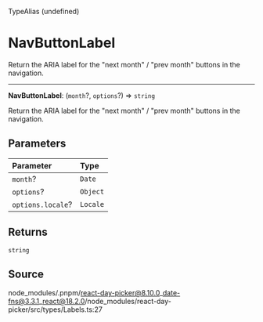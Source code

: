 <SectionTitle>TypeAlias (undefined)</SectionTitle>

# NavButtonLabel

<Description>
Return the ARIA label for the "next month" / "prev month" buttons in the navigation.
</Description>

---

<a id="undefined" name="undefined"></a>

<SignatureMemberIdentifier>**NavButtonLabel**: (`month`?, `options`?) => `string`</SignatureMemberIdentifier>

Return the ARIA label for the "next month" / "prev month" buttons in the navigation.

## Parameters

| Parameter | Type |
| :------ | :------ |
| `month`? | `Date` |
| `options`? | `Object` |
| `options.locale`? | `Locale` |

## Returns

`string`

## Source

node\_modules/.pnpm/react-day-picker@8.10.0\_date-fns@3.3.1\_react@18.2.0/node\_modules/react-day-picker/src/types/Labels.ts:27
